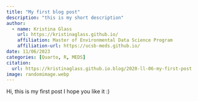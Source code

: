 ```yaml
---
title: "My first blog post"
description: "this is my short description"
author:
  - name: Kristina Glass
    url: https://kristinaglass.github.io/
    affiliation: Master of Environmental Data Science Program
    affiliation-url: https://ucsb-meds.github.io/
date: 11/06/2023
categories: [Quarto, R, MEDS]
citation:
  url: https://kristinaglass.github.io.blog/2020-ll-06-my-first-post
image: randomimage.webp
---
```


Hi, this is my first post I hope you like it :)